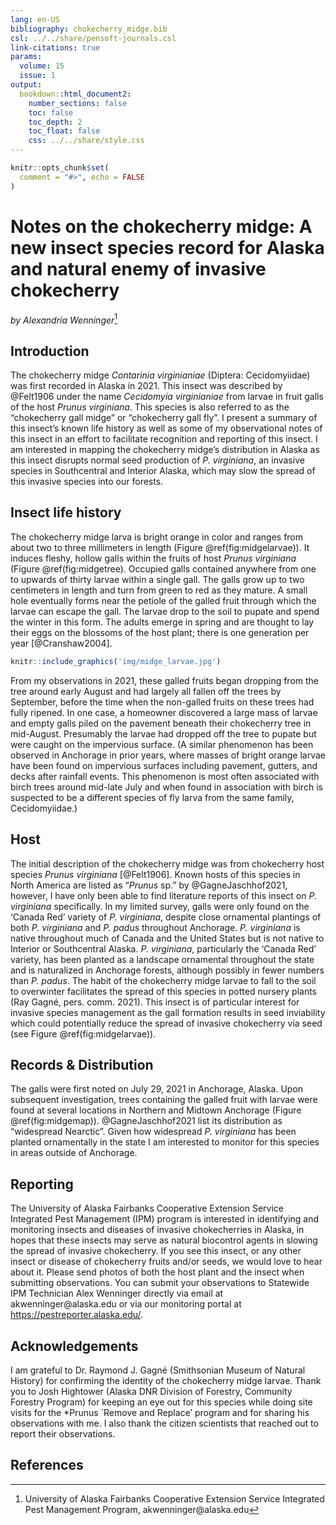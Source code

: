 ---
lang: en-US
bibliography: chokecherry_midge.bib
csl: ../../share/pensoft-journals.csl
link-citations: true
params:
  volume: 15
  issue: 1
output:
  bookdown::html_document2:
    number_sections: false
    toc: false
    toc_depth: 2
    toc_float: false
    css: ../../share/style.css
---

```{r, include=FALSE}
knitr::opts_chunk$set(
  comment = "#>", echo = FALSE
)
```

# Notes on the chokecherry midge: A new insect species record for Alaska and natural enemy of invasive chokecherry

*by Alexandria Wenninger*^[University of Alaska Fairbanks Cooperative Extension Service Integrated Pest Management Program, akwenninger@alaska.edu]

## Introduction

The chokecherry midge *Contarinia virginianiae* (Diptera: Cecidomyiidae) was first recorded in Alaska in 2021. This insect was described by @Felt1906 under the name *Cecidomyia virginianiae* from larvae in fruit galls of the host *Prunus virginiana*. This species is also referred to as the &ldquo;chokecherry gall midge&rdquo; or &ldquo;chokecherry gall fly&rdquo;. I present a summary of this insect's known life history as well as some of my observational notes of this insect in an effort to facilitate recognition and reporting of this insect. I am interested in mapping the chokecherry midge's distribution in Alaska as this insect disrupts normal seed production of *P. virginiana*, an invasive species in Southcentral and Interior Alaska, which may slow the spread of this invasive species into our forests. 

## Insect life history

The chokecherry midge larva is bright orange in color and ranges from about two to three millimeters in length (Figure \@ref(fig:midgelarvae)). It induces fleshy, hollow galls within the fruits of host *Prunus virginiana* (Figure \@ref(fig:midgetree). Occupied galls contained anywhere from one to upwards of thirty larvae within a single gall. The galls grow up to two centimeters in length and turn from green to red as they mature. A small hole eventually forms near the petiole of the galled fruit through which the larvae can escape the gall. The larvae drop to the soil to pupate and spend the winter in this form. The adults emerge in spring and are thought to lay their eggs on the blossoms of the host plant; there is one generation per year [@Cranshaw2004]. 

```{r midgelarvae, fig.cap="Chokecherry midge larva inside of a gall that has been opened. Note the shriveled seed within the center of the gall."}
knitr::include_graphics('img/midge_larvae.jpg')
```

From my observations in 2021, these galled fruits began dropping from the tree around early August and had largely all fallen off the trees by September, before the time when the non-galled fruits on these trees had fully ripened. In one case, a homeowner discovered a large mass of larvae and empty galls piled on the pavement beneath their chokecherry tree in mid-August. Presumably the larvae had dropped off the tree to pupate but were caught on the impervious surface. (A similar phenomenon has been observed in Anchorage in prior years, where masses of bright orange larvae have been found on impervious surfaces including pavement, gutters, and decks after rainfall events. This phenomenon is most often associated with birch trees around mid-late July and when found in association with birch is suspected to be a different species of fly larva from the same family, Cecidomyiidae.)

## Host
 The initial description of the chokecherry midge was from chokecherry host species *Prunus virginiana* [@Felt1906]. Known hosts of this species in North America are listed as &ldquo;*Prunus* sp.&rdquo; by @GagneJaschhof2021, however, I have only been able to find literature reports of this insect on *P. virginiana* specifically. In my limited survey, galls were only found on the &lsquo;Canada Red&rsquo; variety of *P. virginiana*, despite close ornamental plantings of both *P. virginiana* and *P. padus* throughout Anchorage. *P. virginiana* is native throughout much of Canada and the United States but is not native to Interior or Southcentral Alaska. *P. virginiana*, particularly the &lsquo;Canada Red&rsquo; variety, has been planted as a landscape ornamental throughout the state and is naturalized in Anchorage forests, although possibly in fewer numbers than *P. padus*. The habit of the chokecherry midge larvae to fall to the soil to overwinter facilitates the spread of this species in potted nursery plants (Ray Gagné, pers. comm. 2021). This insect is of particular interest for invasive species management as the gall formation results in seed inviability which could potentially reduce the spread of invasive chokecherry via seed (see Figure \@ref(fig:midgelarvae)).
 
## Records & Distribution
The galls were first noted on July 29, 2021 in Anchorage, Alaska. Upon subsequent investigation, trees containing the galled fruit with larvae were found at several locations in Northern and Midtown Anchorage (Figure \@ref(fig:midgemap)). @GagneJaschhof2021 list its distribution as &ldquo;widespread Nearctic&rdquo;. Given how widespread *P. virginiana* has been planted ornamentally in the state I am interested to monitor for this species in areas outside of Anchorage.  

## Reporting
 The University of Alaska Fairbanks Cooperative Extension Service Integrated Pest Management (IPM) program is interested in identifying and monitoring insects and diseases of invasive chokecherries in Alaska, in hopes that these insects may serve as natural biocontrol agents in slowing the spread of invasive chokecherry. If you see this insect, or any other insect or disease of chokecherry fruits and/or seeds, we would love to hear about it. Please send photos of both the host plant and the insect when submitting observations. You can submit your observations to Statewide IPM Technician Alex Wenninger directly via email at akwenninger@alaska.edu or via our monitoring portal at <https://pestreporter.alaska.edu/>.  
 
## Acknowledgements
I am grateful to Dr. Raymond J. Gagné (Smithsonian Museum of Natural History) for confirming the identity of the chokecherry midge larvae. Thank you to Josh Hightower (Alaska DNR Division of Forestry, Community Forestry Program) for keeping an eye out for this species while doing site visits for the *Prunus `Remove and Replace' program and for sharing his observations with me. I also thank the citizen scientists that reached out to report their observations. 

## References